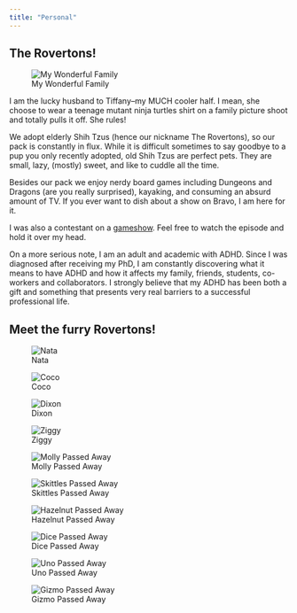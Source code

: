 ```yaml
---
title: "Personal"
---
```

## The Rovertons!
![My Wonderful Family](pic/avatar.jpg)

I am the lucky husband to Tiffany--my MUCH cooler half. I mean, she choose to wear a teenage mutant ninja turtles shirt on a family picture shoot and totally pulls it off. She rules!

We adopt elderly Shih Tzus (hence our nickname The Rovertons), so our pack is constantly in flux. While it is difficult sometimes to say goodbye to a pup you only recently adopted, old Shih Tzus are perfect pets. They are small, lazy, (mostly) sweet, and like to cuddle all the time. 

Besides our pack we enjoy nerdy board games including Dungeons and Dragons (are you really surprised), kayaking, and consuming an absurd amount of TV. If you ever want to dish about a show on Bravo, I am here for it.

I was also a contestant on a [gameshow](https://www.youtube.com/watch?v=szfqOK5qFes). Feel free to watch the episode and hold it over my head.

On a more serious note, I am an adult and academic with ADHD. Since I was diagnosed after receiving my PhD, I am constantly discovering what it means to have ADHD and how it affects my family, friends, students, co-workers and collaborators. I strongly believe that my ADHD has been both a gift and something that presents very real barriers to a successful professional life. 

## Meet the furry Rovertons!

![Nata](pic/Nata.jpg)

![Coco](pic/Coco.jpg)

![Dixon](pic/Dixon.jpg)

![Ziggy](pic/Ziggy.jpg)

![Molly Passed Away](pic/Molly.JPG)

![Skittles Passed Away](pic/Skittles.JPG)

![Hazelnut Passed Away](pic/Hazelnut.jpg)

![Dice Passed Away](pic/Dice.JPG)

![Uno Passed Away](pic/Uno.JPG)

![Gizmo Passed Away](pic/Gizmo.JPG)